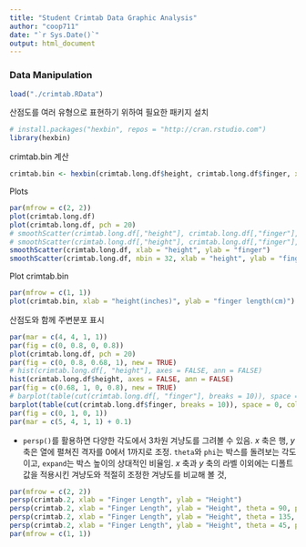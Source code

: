 ```yaml
---
title: "Student Crimtab Data Graphic Analysis"
author: "coop711"
date: "`r Sys.Date()`"
output: html_document
---
```


### Data Manipulation

```r
load("./crimtab.RData")
```

산점도를  여러 유형으로 표현하기 위하여 필요한 패키지 설치

```r
# install.packages("hexbin", repos = "http://cran.rstudio.com")
library(hexbin)
```

crimtab.bin 계산

```r
crimtab.bin <- hexbin(crimtab.long.df$height, crimtab.long.df$finger, xbins = 50)
```

Plots

```r
par(mfrow = c(2, 2))
plot(crimtab.long.df)
plot(crimtab.long.df, pch = 20)
# smoothScatter(crimtab.long.df[,"height"], crimtab.long.df[,"finger"], xlab = "height", ylab = "finger")
# smoothScatter(crimtab.long.df[,"height"], crimtab.long.df[,"finger"], nbin = 32, xlab = "height", ylab = "finger")
smoothScatter(crimtab.long.df, xlab = "height", ylab = "finger")
smoothScatter(crimtab.long.df, nbin = 32, xlab = "height", ylab = "finger")
```

Plot crimtab.bin

```r
par(mfrow = c(1, 1))
plot(crimtab.bin, xlab = "height(inches)", ylab = "finger length(cm)")
```

산점도와 함께 주변분포 표시

```r
par(mar = c(4, 4, 1, 1))
par(fig = c(0, 0.8, 0, 0.8))
plot(crimtab.long.df, pch = 20)
par(fig = c(0, 0.8, 0.68, 1), new = TRUE)
# hist(crimtab.long.df[, "height"], axes = FALSE, ann = FALSE)
hist(crimtab.long.df$height, axes = FALSE, ann = FALSE)
par(fig = c(0.68, 1, 0, 0.8), new = TRUE)
# barplot(table(cut(crimtab.long.df[, "finger"], breaks = 10)), space = 0, col = "white", horiz = TRUE, axes = FALSE, axisnames = FALSE)
barplot(table(cut(crimtab.long.df$finger, breaks = 10)), space = 0, col = "white", horiz = TRUE, axes = FALSE, axisnames = FALSE)
par(fig = c(0, 1, 0, 1))
par(mar = c(5, 4, 1, 1) + 0.1)
```

- `persp()`를 활용하면 다양한 각도에서 3차원 겨냥도를 그려볼 수 있음. $x$ 축은 행, $y$ 축은 열에 펼쳐진 격자를 0에서 1까지로 조정. `theta`와 `phi`는 박스를 돌려보는 각도이고, `expand`는 박스 높이의 상대적인 비율임. $x$ 축과 $y$ 축의 라벨 이외에는 디폴트값을 적용시킨 겨냥도와 적절히 조정한 겨냥도를 비교해 볼 것,

```r
par(mfrow = c(2, 2))
persp(crimtab.2, xlab = "Finger Length", ylab = "Height")
persp(crimtab.2, xlab = "Finger Length", ylab = "Height", theta = 90, phi = 30, expand = 0.5, scale = TRUE)
persp(crimtab.2, xlab = "Finger Length", ylab = "Height", theta = 135, phi = 30, expand = 0.5, scale = TRUE)
persp(crimtab.2, xlab = "Finger Length", ylab = "Height", theta = 45, phi = 45, expand = 0.5, scale = TRUE)
par(mfrow = c(1, 1))
```

